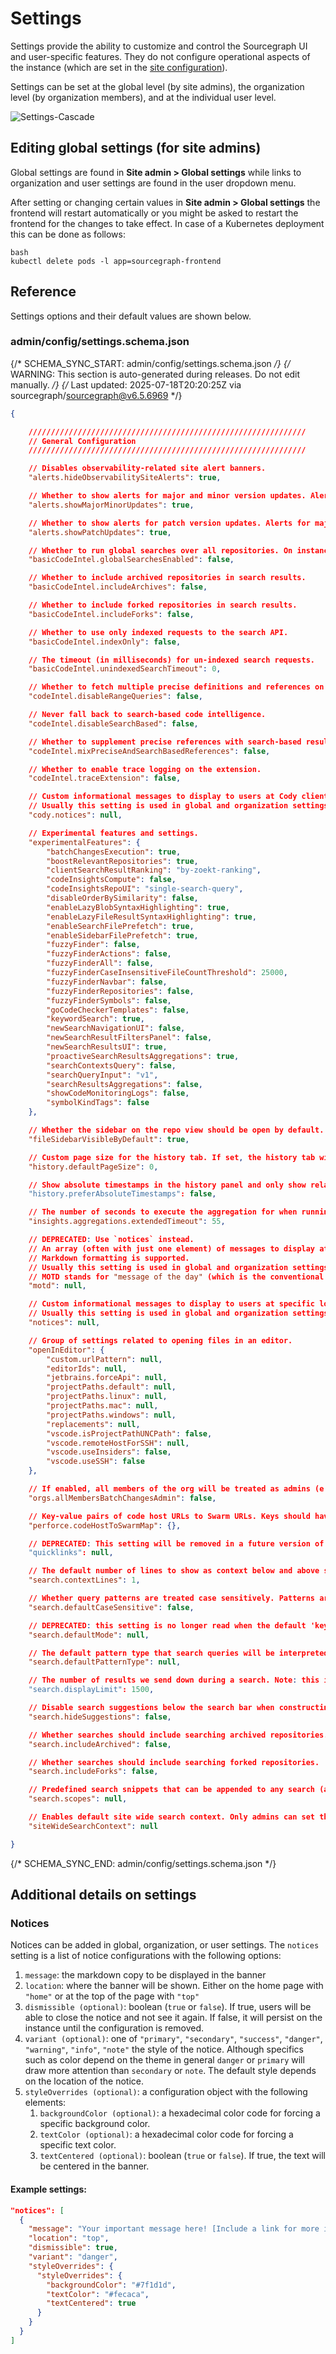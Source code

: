 # Settings

Settings provide the ability to customize and control the Sourcegraph UI and user-specific features. They do not configure operational aspects of the instance (which are set in the [site configuration](/admin/config/site_config)).

Settings can be set at the global level (by site admins), the organization level (by organization members), and at the individual user level.

![Settings-Cascade](https://storage.googleapis.com/sourcegraph-assets/Docs/settings-cascade.png)

## Editing global settings (for site admins)

Global settings are found in **Site admin > Global settings** while links to organization and user settings are found in the user dropdown menu.

After setting or changing certain values in **Site admin > Global settings** the frontend will restart automatically or
you might be asked to restart the frontend for the changes to take effect.
In case of a Kubernetes deployment this can be done as follows:

```
bash
kubectl delete pods -l app=sourcegraph-frontend
```

## Reference

Settings options and their default values are shown below.

### admin/config/settings.schema.json

{/* SCHEMA_SYNC_START: admin/config/settings.schema.json */}
{/* WARNING: This section is auto-generated during releases. Do not edit manually. */}
{/* Last updated: 2025-07-18T20:20:25Z via sourcegraph/sourcegraph@v6.5.6969 */}
```json
{

	//////////////////////////////////////////////////////////////
	// General Configuration
	//////////////////////////////////////////////////////////////

	// Disables observability-related site alert banners.
	"alerts.hideObservabilitySiteAlerts": true,

	// Whether to show alerts for major and minor version updates. Alerts for patch version updates will be shown if `alerts.showPatchUpdates` is true.
	"alerts.showMajorMinorUpdates": true,

	// Whether to show alerts for patch version updates. Alerts for major and minor version updates will be shown if `alerts.showMajorMinorUpdatess` is true.
	"alerts.showPatchUpdates": true,

	// Whether to run global searches over all repositories. On instances with many repositories, this can lead to issues such as: low quality results, slow response times, or significant load on the Sourcegraph instance. Defaults to true.
	"basicCodeIntel.globalSearchesEnabled": false,

	// Whether to include archived repositories in search results.
	"basicCodeIntel.includeArchives": false,

	// Whether to include forked repositories in search results.
	"basicCodeIntel.includeForks": false,

	// Whether to use only indexed requests to the search API.
	"basicCodeIntel.indexOnly": false,

	// The timeout (in milliseconds) for un-indexed search requests.
	"basicCodeIntel.unindexedSearchTimeout": 0,

	// Whether to fetch multiple precise definitions and references on hover.
	"codeIntel.disableRangeQueries": false,

	// Never fall back to search-based code intelligence.
	"codeIntel.disableSearchBased": false,

	// Whether to supplement precise references with search-based results.
	"codeIntel.mixPreciseAndSearchBasedReferences": false,

	// Whether to enable trace logging on the extension.
	"codeIntel.traceExtension": false,

	// Custom informational messages to display to users at Cody clients locations.
	// Usually this setting is used in global and organization settings. If set in user settings, the message will only be displayed to that single user.
	"cody.notices": null,

	// Experimental features and settings.
	"experimentalFeatures": {
		"batchChangesExecution": true,
		"boostRelevantRepositories": true,
		"clientSearchResultRanking": "by-zoekt-ranking",
		"codeInsightsCompute": false,
		"codeInsightsRepoUI": "single-search-query",
		"disableOrderBySimilarity": false,
		"enableLazyBlobSyntaxHighlighting": true,
		"enableLazyFileResultSyntaxHighlighting": true,
		"enableSearchFilePrefetch": true,
		"enableSidebarFilePrefetch": true,
		"fuzzyFinder": false,
		"fuzzyFinderActions": false,
		"fuzzyFinderAll": false,
		"fuzzyFinderCaseInsensitiveFileCountThreshold": 25000,
		"fuzzyFinderNavbar": false,
		"fuzzyFinderRepositories": false,
		"fuzzyFinderSymbols": false,
		"goCodeCheckerTemplates": false,
		"keywordSearch": true,
		"newSearchNavigationUI": false,
		"newSearchResultFiltersPanel": false,
		"newSearchResultsUI": true,
		"proactiveSearchResultsAggregations": true,
		"searchContextsQuery": false,
		"searchQueryInput": "v1",
		"searchResultsAggregations": false,
		"showCodeMonitoringLogs": false,
		"symbolKindTags": false
	},

	// Whether the sidebar on the repo view should be open by default.
	"fileSidebarVisibleByDefault": true,

	// Custom page size for the history tab. If set, the history tab will populate that number of commits the first time the history tab is opened and then double the number of commits progressively.
	"history.defaultPageSize": 0,

	// Show absolute timestamps in the history panel and only show relative timestamps (e.g.: "5 days ago") in tooltip when hovering.
	"history.preferAbsoluteTimestamps": false,

	// The number of seconds to execute the aggregation for when running in extended timeout mode. This value should always be less than any proxy timeout if one exists. The maximum value is equal to searchLimits.maxTimeoutSeconds
	"insights.aggregations.extendedTimeout": 55,

	// DEPRECATED: Use `notices` instead.
	// An array (often with just one element) of messages to display at the top of all pages, including for unauthenticated users. Users may dismiss a message (and any message with the same string value will remain dismissed for the user).
	// Markdown formatting is supported.
	// Usually this setting is used in global and organization settings. If set in user settings, the message will only be displayed to that user. (This is useful for testing the correctness of the message's Markdown formatting.)
	// MOTD stands for "message of the day" (which is the conventional Unix name for this type of message).
	"motd": null,

	// Custom informational messages to display to users at specific locations in the Sourcegraph user interface.
	// Usually this setting is used in global and organization settings. If set in user settings, the message will only be displayed to that single user.
	"notices": null,

	// Group of settings related to opening files in an editor.
	"openInEditor": {
		"custom.urlPattern": null,
		"editorIds": null,
		"jetbrains.forceApi": null,
		"projectPaths.default": null,
		"projectPaths.linux": null,
		"projectPaths.mac": null,
		"projectPaths.windows": null,
		"replacements": null,
		"vscode.isProjectPathUNCPath": false,
		"vscode.remoteHostForSSH": null,
		"vscode.useInsiders": false,
		"vscode.useSSH": false
	},

	// If enabled, all members of the org will be treated as admins (e.g. can edit, apply, delete) for all batch changes created in that org.
	"orgs.allMembersBatchChangesAdmin": false,

	// Key-value pairs of code host URLs to Swarm URLs. Keys should have no prefix and should not end with a slash, like "perforce.company.com:1666". Values should look like "https://swarm.company.com/", with a slash at the end.
	"perforce.codeHostToSwarmMap": {},

	// DEPRECATED: This setting will be removed in a future version of Sourcegraph.
	"quicklinks": null,

	// The default number of lines to show as context below and above search results. Default is 1.
	"search.contextLines": 1,

	// Whether query patterns are treated case sensitively. Patterns are case insensitive by default.
	"search.defaultCaseSensitive": false,

	// DEPRECATED: this setting is no longer read when the default 'keyword' patterntype is enabled, which always uses the 'precise' mode. Smart search will be removed in a future release.
	"search.defaultMode": null,

	// The default pattern type that search queries will be interpreted as.
	"search.defaultPatternType": null,

	// The number of results we send down during a search. Note: this is different to the count: in the query. The search will continue once we hit displayLimit and updated filters and statistics will continue to stream down. Defaults to 1500.
	"search.displayLimit": 1500,

	// Disable search suggestions below the search bar when constructing queries. Defaults to false.
	"search.hideSuggestions": false,

	// Whether searches should include searching archived repositories.
	"search.includeArchived": false,

	// Whether searches should include searching forked repositories.
	"search.includeForks": false,

	// Predefined search snippets that can be appended to any search (also known as search scopes)
	"search.scopes": null,

	// Enables default site wide search context. Only admins can set this. Individual users can override with their own search context.
	"siteWideSearchContext": null

}
```
{/* SCHEMA_SYNC_END: admin/config/settings.schema.json */}
## Additional details on settings

### Notices

Notices can be added in global, organization, or user settings. The `notices` setting is a list of notice configurations with the following options:

1. `message`: the markdown copy to be displayed in the banner
1. `location`: where the banner will be shown. Either on the home page with `"home"` or at the top of the page with `"top"`
1. `dismissible (optional)`: boolean (`true` or `false`). If true, users will be able to close the notice and not see it again. If false, it will persist on the instance until the configuration is removed.
1. `variant (optional)`: one of `"primary"`, `"secondary"`, `"success"`, `"danger"`, `"warning"`, `"info"`, `"note"` the style of the notice. Although specifics such as color depend on the theme in general `danger` or `primary` will draw more attention than `secondary` or `note`.
The default style depends on the location of the notice.
1. `styleOverrides (optional)`: a configuration object with the following elements:
   1. `backgroundColor (optional)`: a hexadecimal color code for forcing a specific background color.
   1. `textColor (optional)`: a hexadecimal color code for forcing a specific text color.
   1. `textCentered (optional)`: boolean (`true` or `false`). If true, the text will be centered in the banner.

#### Example settings:

```json
"notices": [
  {
    "message": "Your important message here! [Include a link for more information](http://example.com).",
    "location": "top",
    "dismissible": true,
    "variant": "danger",
    "styleOverrides": {
      "styleOverrides": {
        "backgroundColor": "#7f1d1d",
        "textColor": "#fecaca",
        "textCentered": true
      }
    }
  }
]
```

